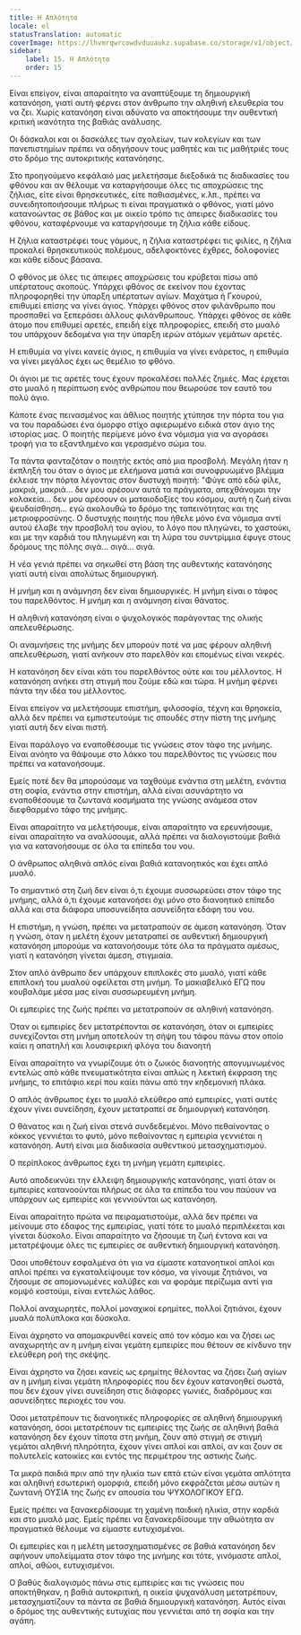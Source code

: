 ```yaml
---
title: Η Απλότητα
locale: el
statusTranslation: automatic
coverImage: https://lhvmrqwrcowdvduuaukz.supabase.co/storage/v1/object/public/strapi-uploads/small_cover-educacion-fundamental.webp-2d51a7828a2b1309555be27f7e2a61a0.webp
sidebar:
    label: 15. Η Απλότητα
    order: 15
---
```

Είναι επείγον, είναι απαραίτητο να αναπτύξουμε τη δημιουργική κατανόηση, γιατί αυτή φέρνει στον άνθρωπο την αληθινή ελευθερία του να ζει. Χωρίς κατανόηση είναι αδύνατο να αποκτήσουμε την αυθεντική κριτική ικανότητα της βαθιάς ανάλυσης.

Οι δάσκαλοι και οι δασκάλες των σχολείων, των κολεγίων και των πανεπιστημίων πρέπει να οδηγήσουν τους μαθητές και τις μαθήτριές τους στο δρόμο της αυτοκριτικής κατανόησης.

Στο προηγούμενο κεφάλαιό μας μελετήσαμε διεξοδικά τις διαδικασίες του φθόνου και αν θέλουμε να καταργήσουμε όλες τις αποχρώσεις της ζήλιας, είτε είναι θρησκευτικές, είτε παθιασμένες, κ.λπ., πρέπει να συνειδητοποιήσουμε πλήρως τι είναι πραγματικά ο φθόνος, γιατί μόνο κατανοώντας σε βάθος και με οικείο τρόπο τις άπειρες διαδικασίες του φθόνου, καταφέρνουμε να καταργήσουμε τη ζήλια κάθε είδους.

Η ζήλια καταστρέφει τους γάμους, η ζήλια καταστρέφει τις φιλίες, η ζήλια προκαλεί θρησκευτικούς πολέμους, αδελφοκτόνες έχθρες, δολοφονίες και κάθε είδους βάσανα.

Ο φθόνος με όλες τις άπειρες αποχρώσεις του κρύβεται πίσω από υπέρτατους σκοπούς. Υπάρχει φθόνος σε εκείνον που έχοντας πληροφορηθεί την ύπαρξη υπέρτατων αγίων. Μαχάτμα ή Γκουρού, επιθυμεί επίσης να γίνει άγιος. Υπάρχει φθόνος στον φιλάνθρωπο που προσπαθεί να ξεπεράσει άλλους φιλάνθρωπους. Υπάρχει φθόνος σε κάθε άτομο που επιθυμεί αρετές, επειδή είχε πληροφορίες, επειδή στο μυαλό του υπάρχουν δεδομένα για την ύπαρξη ιερών ατόμων γεμάτων αρετές.

Η επιθυμία να γίνει κανείς άγιος, η επιθυμία να γίνει ενάρετος, η επιθυμία να γίνει μεγάλος έχει ως θεμέλιο το φθόνο.

Οι άγιοι με τις αρετές τους έχουν προκαλέσει πολλές ζημιές. Μας έρχεται στο μυαλό η περίπτωση ενός ανθρώπου που θεωρούσε τον εαυτό του πολύ άγιο.

Κάποτε ένας πεινασμένος και άθλιος ποιητής χτύπησε την πόρτα του για να του παραδώσει ένα όμορφο στίχο αφιερωμένο ειδικά στον άγιο της ιστορίας μας. Ο ποιητής περίμενε μόνο ένα νόμισμα για να αγοράσει τροφή για το εξαντλημένο και γερασμένο σώμα του.

Τα πάντα φανταζόταν ο ποιητής εκτός από μια προσβολή. Μεγάλη ήταν η έκπληξή του όταν ο άγιος με ελεήμονα ματιά και συνοφρυωμένο βλέμμα έκλεισε την πόρτα λέγοντας στον δυστυχή ποιητή: "Φύγε από εδώ φίλε, μακριά, μακριά... δεν μου αρέσουν αυτά τα πράγματα, απεχθάνομαι την κολακεία... δεν μου αρέσουν οι ματαιοδοξίες του κόσμου, αυτή η ζωή είναι ψευδαίσθηση... εγώ ακολουθώ το δρόμο της ταπεινότητας και της μετριοφροσύνης. Ο δυστυχής ποιητής που ήθελε μόνο ένα νόμισμα αντί αυτού έλαβε την προσβολή του αγίου, το λόγο που πληγώνει, το χαστούκι, και με την καρδιά του πληγωμένη και τη λύρα του συντρίμμια έφυγε στους δρόμους της πόλης σιγά... σιγά... σιγά.

Η νέα γενιά πρέπει να σηκωθεί στη βάση της αυθεντικής κατανόησης γιατί αυτή είναι απολύτως δημιουργική.

Η μνήμη και η ανάμνηση δεν είναι δημιουργικές. Η μνήμη είναι ο τάφος του παρελθόντος. Η μνήμη και η ανάμνηση είναι θάνατος.

Η αληθινή κατανόηση είναι ο ψυχολογικός παράγοντας της ολικής απελευθέρωσης.

Οι αναμνήσεις της μνήμης δεν μπορούν ποτέ να μας φέρουν αληθινή απελευθέρωση, γιατί ανήκουν στο παρελθόν και επομένως είναι νεκρές.

Η κατανόηση δεν είναι κάτι του παρελθόντος ούτε και του μέλλοντος. Η κατανόηση ανήκει στη στιγμή που ζούμε εδώ και τώρα. Η μνήμη φέρνει πάντα την ιδέα του μέλλοντος.

Είναι επείγον να μελετήσουμε επιστήμη, φιλοσοφία, τέχνη και θρησκεία, αλλά δεν πρέπει να εμπιστευτούμε τις σπουδές στην πίστη της μνήμης γιατί αυτή δεν είναι πιστή.

Είναι παράλογο να εναποθέσουμε τις γνώσεις στον τάφο της μνήμης. Είναι ανόητο να θάψουμε στο λάκκο του παρελθόντος τις γνώσεις που πρέπει να κατανοήσουμε.

Εμείς ποτέ δεν θα μπορούσαμε να ταχθούμε ενάντια στη μελέτη, ενάντια στη σοφία, ενάντια στην επιστήμη, αλλά είναι ασυνάρτητο να εναποθέσουμε τα ζωντανά κοσμήματα της γνώσης ανάμεσα στον διεφθαρμένο τάφο της μνήμης.

Είναι απαραίτητο να μελετήσουμε, είναι απαραίτητο να ερευνήσουμε, είναι απαραίτητο να αναλύσουμε, αλλά πρέπει να διαλογιστούμε βαθιά για να κατανοήσουμε σε όλα τα επίπεδα του νου.

Ο άνθρωπος αληθινά απλός είναι βαθιά κατανοητικός και έχει απλό μυαλό.

Το σημαντικό στη ζωή δεν είναι ό,τι έχουμε συσσωρεύσει στον τάφο της μνήμης, αλλά ό,τι έχουμε κατανοήσει όχι μόνο στο διανοητικό επίπεδο αλλά και στα διάφορα υποσυνείδητα ασυνείδητα εδάφη του νου.

Η επιστήμη, η γνώση, πρέπει να μετατραπούν σε άμεση κατανόηση. Όταν η γνώση, όταν η μελέτη έχουν μετατραπεί σε αυθεντική δημιουργική κατανόηση μπορούμε να κατανοήσουμε τότε όλα τα πράγματα αμέσως, γιατί η κατανόηση γίνεται άμεση, στιγμιαία.

Στον απλό άνθρωπο δεν υπάρχουν επιπλοκές στο μυαλό, γιατί κάθε επιπλοκή του μυαλού οφείλεται στη μνήμη. Το μακιαβελικό ΕΓΩ που κουβαλάμε μέσα μας είναι συσσωρευμένη μνήμη.

Οι εμπειρίες της ζωής πρέπει να μετατραπούν σε αληθινή κατανόηση.

Όταν οι εμπειρίες δεν μετατρέπονται σε κατανόηση, όταν οι εμπειρίες συνεχίζονται στη μνήμη αποτελούν τη σήψη του τάφου πάνω στον οποίο καίει η απατηλή και λουσιφερική φλόγα του διανοητή

Είναι απαραίτητο να γνωρίζουμε ότι ο ζωικός διανοητής απογυμνωμένος εντελώς από κάθε πνευματικότητα είναι απλώς η λεκτική έκφραση της μνήμης, το επιτάφιο κερί που καίει πάνω από την κηδεμονική πλάκα.

Ο απλός άνθρωπος έχει το μυαλό ελεύθερο από εμπειρίες, γιατί αυτές έχουν γίνει συνείδηση, έχουν μετατραπεί σε δημιουργική κατανόηση.

Ο θάνατος και η ζωή είναι στενά συνδεδεμένοι. Μόνο πεθαίνοντας ο κόκκος γεννιέται το φυτό, μόνο πεθαίνοντας η εμπειρία γεννιέται η κατανόηση. Αυτή είναι μια διαδικασία αυθεντικού μετασχηματισμού.

Ο περίπλοκος άνθρωπος έχει τη μνήμη γεμάτη εμπειρίες.

Αυτό αποδεικνύει την έλλειψη δημιουργικής κατανόησης, γιατί όταν οι εμπειρίες κατανοούνται πλήρως σε όλα τα επίπεδα του νου παύουν να υπάρχουν ως εμπειρίες και γεννιούνται ως κατανόηση.

Είναι απαραίτητο πρώτα να πειραματιστούμε, αλλά δεν πρέπει να μείνουμε στο έδαφος της εμπειρίας, γιατί τότε το μυαλό περιπλέκεται και γίνεται δύσκολο. Είναι απαραίτητο να ζήσουμε τη ζωή έντονα και να μετατρέψουμε όλες τις εμπειρίες σε αυθεντική δημιουργική κατανόηση.

Όσοι υποθέτουν εσφαλμένα ότι για να είμαστε κατανοητικοί απλοί και απλοί πρέπει να εγκαταλείψουμε τον κόσμο, να γίνουμε ζητιάνοι, να ζήσουμε σε απομονωμένες καλύβες και να φοράμε περίζωμα αντί για κομψό κοστούμι, είναι εντελώς λάθος.

Πολλοί αναχωρητές, πολλοί μοναχικοί ερημίτες, πολλοί ζητιάνοι, έχουν μυαλά πολύπλοκα και δύσκολα.

Είναι άχρηστο να απομακρυνθεί κανείς από τον κόσμο και να ζήσει ως αναχωρητής αν η μνήμη είναι γεμάτη εμπειρίες που θέτουν σε κίνδυνο την ελεύθερη ροή της σκέψης.

Είναι άχρηστο να ζήσει κανείς ως ερημίτης θέλοντας να ζήσει ζωή αγίων αν η μνήμη είναι γεμάτη πληροφορίες που δεν έχουν κατανοηθεί σωστά, που δεν έχουν γίνει συνείδηση στις διάφορες γωνιές, διαδρόμους και ασυνείδητες περιοχές του νου.

Όσοι μετατρέπουν τις διανοητικές πληροφορίες σε αληθινή δημιουργική κατανόηση, όσοι μετατρέπουν τις εμπειρίες της ζωής σε αληθινή βαθιά κατανόηση δεν έχουν τίποτα στη μνήμη, ζουν από στιγμή σε στιγμή γεμάτοι αληθινή πληρότητα, έχουν γίνει απλοί και απλοί, αν και ζουν σε πολυτελείς κατοικίες και εντός της περιμέτρου της αστικής ζωής.

Τα μικρά παιδιά πριν από την ηλικία των επτά ετών είναι γεμάτα απλότητα και αληθινή εσωτερική ομορφιά, επειδή μόνο εκφράζεται μέσω αυτών η ζωντανή ΟΥΣΙΑ της ζωής εν απουσία του ΨΥΧΟΛΟΓΙΚΟΥ ΕΓΩ.

Εμείς πρέπει να ξανακερδίσουμε τη χαμένη παιδική ηλικία, στην καρδιά και στο μυαλό μας. Εμείς πρέπει να ξανακερδίσουμε την αθωότητα αν πραγματικά θέλουμε να είμαστε ευτυχισμένοι.

Οι εμπειρίες και η μελέτη μετασχηματισμένες σε βαθιά κατανόηση δεν αφήνουν υπολείμματα στον τάφο της μνήμης και τότε, γινόμαστε απλοί, απλοί, αθώοι, ευτυχισμένοι.

Ο βαθύς διαλογισμός πάνω στις εμπειρίες και τις γνώσεις που αποκτήθηκαν, η βαθιά αυτοκριτική, η οικεία ψυχανάλυση μετατρέπουν, μετασχηματίζουν τα πάντα σε βαθιά δημιουργική κατανόηση. Αυτός είναι ο δρόμος της αυθεντικής ευτυχίας που γεννιέται από τη σοφία και την αγάπη.

